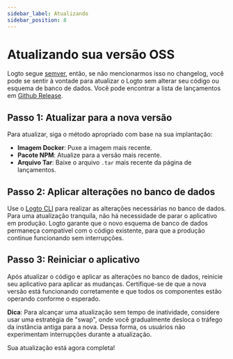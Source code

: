 ```yaml
---
sidebar_label: Atualizando
sidebar_position: 8
---
```


# Atualizando sua versão OSS

Logto segue [semver](https://semver.org/), então, se não mencionarmos isso no changelog, você pode se sentir à vontade para atualizar o Logto sem alterar seu código ou esquema de banco de dados. Você pode encontrar a lista de lançamentos em [Github Release](https://github.com/logto-io/logto/releases).

## Passo 1: Atualizar para a nova versão

Para atualizar, siga o método apropriado com base na sua implantação:

- **Imagem Docker**: Puxe a imagem mais recente.
- **Pacote NPM**: Atualize para a versão mais recente.
- **Arquivo Tar**: Baixe o arquivo `.tar` mais recente da página de lançamentos.

## Passo 2: Aplicar alterações no banco de dados

Use o [Logto CLI](/logto-oss/using-cli/database-alteration/) para realizar as alterações necessárias no banco de dados. Para uma atualização tranquila, não há necessidade de parar o aplicativo em produção. Logto garante que o novo esquema de banco de dados permaneça compatível com o código existente, para que a produção continue funcionando sem interrupções.

## Passo 3: Reiniciar o aplicativo

Após atualizar o código e aplicar as alterações no banco de dados, reinicie seu aplicativo para aplicar as mudanças. Certifique-se de que a nova versão está funcionando corretamente e que todos os componentes estão operando conforme o esperado.

**Dica**: Para alcançar uma atualização sem tempo de inatividade, considere usar uma estratégia de "swap", onde você gradualmente desloca o tráfego da instância antiga para a nova. Dessa forma, os usuários não experimentam interrupções durante a atualização.

Sua atualização está agora completa!
